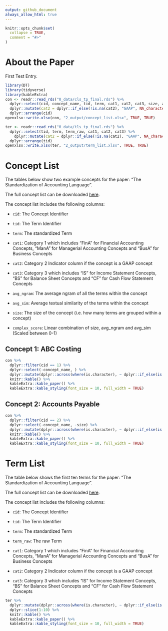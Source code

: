 ```yaml
---
output: github_document
always_allow_html: true
---
```


<!-- README.md is generated from README.Rmd. Please edit that file -->

```r
knitr::opts_chunk$set(
  collapse = TRUE,
  comment = "#>"
)
```

# About the Paper

First Test Entry.

```r
library(DT)
library(tidyverse)
library(kableExtra)
con <- readr::read_rds("0_data/cls_tp_final.rds") %>%
  dplyr::select(cid, concept_name, tid, term, cat1, cat2, cat3, size, avg_ngram, avg_sim, complex_score) %>%
  dplyr::mutate(cat2 = dplyr::if_else(!is.na(cat2), "GAAP", NA_character_)) %>%
  dplyr::arrange(cid)
openxlsx::write.xlsx(con, "2_output/concept_list.xlsx", TRUE, TRUE)

ter <- readr::read_rds("0_data/tls_tp_final.rds") %>%
  dplyr::select(tid, term, term_raw, cat1, cat2, cat3) %>%
    dplyr::mutate(cat2 = dplyr::if_else(!is.na(cat2), "GAAP", NA_character_)) %>%
  dplyr::arrange(tid)
openxlsx::write.xlsx(ter, "2_output/term_list.xlsx", TRUE, TRUE)
```

# Concept List

The tables below show two example concepts for the paper: "The Standardization of Accounting Language".

The full concept list can be downloaded <a href="2_output/concept_list.xlsx" download="2_output/concept_list.xlsx">here</a>.

The concept list includes the following columns:

-   `cid`: The Concept Identifier

-   `tid`: The Term Identifier

-   `term`: The standardized Term

-   `cat1`: Category 1 which includes "FinA" for Financial Accounting Concepts, "ManA" for Managerial Accounting Concepts and "BusA" for Business Concepts

-   `cat2`: Category 2 Indicator column if the concept is a GAAP concept

-   `cat3`: Category 3 which includes "IS" for Income Statement Concepts, "BS" for Balance Sheet Concepts and "CF" for Cash Flow Statement Concepts

-   `avg_ngram`: The average ngram of all the terms within the concept

-   `avg_sim`: Average textual similarity of the terms within the concept

-   `size`: The size of the concept (i.e. how many terms are grouped within a concept)

-   `complex_score`: Linear combination of size, avg_ngram and avg_sim (Scaled between 0-1)

## Concept 1: ABC Costing

```r
con %>%
  dplyr::filter(cid == 1) %>%
  dplyr::select(-concept_name, ) %>%
  dplyr::mutate(dplyr::across(where(is.character), ~ dplyr::if_else(is.na(.), "", .))) %>%
  knitr::kable() %>%
  kableExtra::kable_paper() %>%
  kableExtra::kable_styling(font_size = 10, full_width = TRUE)
```

## Concept 2: Accounts Payable

```r
con %>%
  dplyr::filter(cid == 2) %>%
  dplyr::select(-concept_name, -size) %>%
  dplyr::mutate(dplyr::across(where(is.character), ~ dplyr::if_else(is.na(.), "", .))) %>%
  knitr::kable() %>%
  kableExtra::kable_paper() %>%
  kableExtra::kable_styling(font_size = 10, full_width = TRUE)
```

# Term List

The table below shows the first ten terms for the paper: "The Standardization of Accounting Language".

The full concept list can be downloaded <a href="2_output/term_list.xlsx" download="2_output/term_list.xlsx">here</a>.

The concept list includes the following columns:

-   `cid`: The Concept Identifier

-   `tid`: The Term Identifier

-   `term`: The standardized Term

-   `term_raw`: The raw Term

-   `cat1`: Category 1 which includes "FinA" for Financial Accounting Concepts, "ManA" for Managerial Accounting Concepts and "BusA" for Business Concepts

-   `cat2`: Category 2 Indicator column if the concept is a GAAP concept

-   `cat3`: Category 3 which includes "IS" for Income Statement Concepts, "BS" for Balance Sheet Concepts and "CF" for Cash Flow Statement Concepts

```r
ter %>%
  dplyr::mutate(dplyr::across(where(is.character), ~ dplyr::if_else(is.na(.), "", .))) %>%
  dplyr::slice(1:10) %>%
  knitr::kable() %>%
  kableExtra::kable_paper() %>%
  kableExtra::kable_styling(font_size = 10, full_width = TRUE)

```
